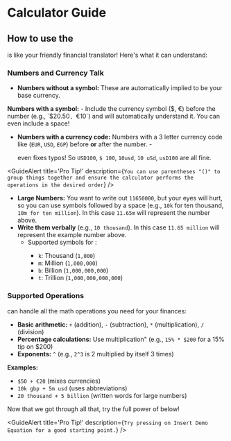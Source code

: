 

<div className="pt-8 pb-32 prose m-auto dark:prose-invert">

# Calculator Guide

## How to use the <AppIcon name docs />

<AppIcon name docs /> is like your friendly financial translator! Here's what it
can understand:

### Numbers and Currency Talk

- **Numbers without a symbol:** These are automatically implied to be your base currency.

<CalculatorBlock hideButtons small preset='1000' />

**Numbers with a symbol:** - Include the currency symbol ($, €) before the
number (e.g., `$20.50`, `€10`) and <AppIcon name docs /> will automatically understand it. You can even include a space!

<CalculatorBlock hideButtons small preset='$1000' />

- **Numbers with a currency code:** Numbers with a 3 letter currency code like
  (`EUR`, `USD`, `EGP`) before **or** after the number. -

  <AppIcon name docs /> even fixes typos! So `USD100`, `$ 100`, `10usd`, `10 uSd`,
  `usD100` are all fine.

<CalculatorBlock hideButtons small preset='1000 usd' />

<GuideAlert
  title='Pro Tip!'
  description={`You can use parentheses "()" to group things together and ensure the calculator performs the operations in the desired order`}
/>

- **Large Numbers:** You want to write out `11650000`, but your eyes will hurt,
  so you can use symbols followed by a space (e.g., `10k` for ten thousand,
  `10m for ten million`). In this case `11.65m` will represent the number above.
- **Write them verbally** (e.g., `10 thousand`). In this case `11.65 million` will
  represent the example number above.
  - Supported symbols for <AppIcon name docs />:
    - `k`: Thousand (`1,000`)
    - `m`: Million (`1,000,000`)
    - `b`: Billion (`1,000,000,000`)
    - `t`: Trillion (`1,000,000,000,000`)

<CalculatorBlock hideButtons small preset='1k usd + 10 million usd' />

### Supported Operations

<span>
  <AppIcon name docs /> can handle all the math operations you need for your
  finances:
</span>

- **Basic arithmetic:** `+` (addition), `-` (subtraction), `*` (multiplication), `/` (division)
- **Percentage calculations:** Use multiplication" (e.g., `15% * $200` for a 15% tip on $200)
- **Exponents:** `^` (e.g., `2^3` is 2 multiplied by itself 3 times)

**Examples:**

- `$50 + €20` (mixes currencies)
- `10k gbp + 5m usd` (uses abbreviations)
- `20 thousand + 5 billion` (written words for large numbers)

Now that we got through all that, try the full power of <AppIcon name docs /> below!

<GuideAlert
  title='Pro Tip!'
  description={`Try pressing on Insert Demo Equation for a good starting point.`}
/>

<CalculatorBlock small />

</div>
